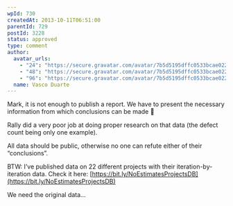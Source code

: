 ```yaml
---
wpId: 730
createdAt: 2013-10-11T06:51:00
parentId: 729
postId: 3228
status: approved
type: comment
author:
  avatar_urls:
    - "24": "https://secure.gravatar.com/avatar/7b5d5195dffc0533bcae022d716ef95a?s=24&d=mm&r=g"
    - "48": "https://secure.gravatar.com/avatar/7b5d5195dffc0533bcae022d716ef95a?s=48&d=mm&r=g"
    - "96": "https://secure.gravatar.com/avatar/7b5d5195dffc0533bcae022d716ef95a?s=96&d=mm&r=g"
  name: Vasco Duarte
---
```


Mark, it is not enough to publish a report. We have to present the necessary information from which conclusions can be made 🙂

Rally did a very poor job at doing proper research on that data (the defect count being only one example).

All data should be public, otherwise no one can refute either of their “conclusions”.

BTW: I’ve published data on 22 different projects with their iteration-by-iteration data. Check it here: [https://bit.ly/NoEstimatesProjectsDB](https://bit.ly/NoEstimatesProjectsDB)

We need the original data…